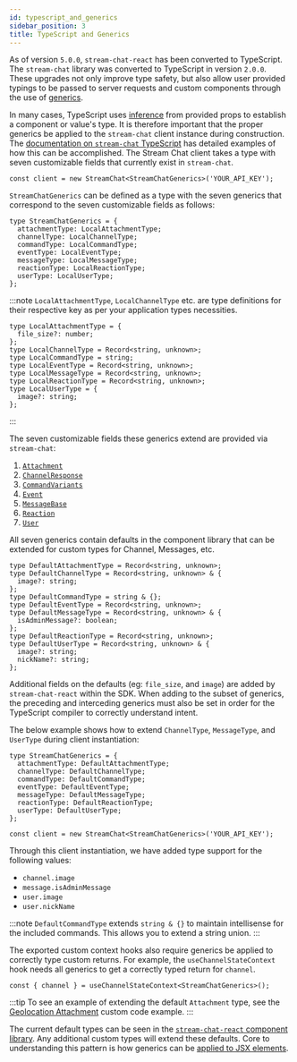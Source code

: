 ```yaml
---
id: typescript_and_generics
sidebar_position: 3
title: TypeScript and Generics
---
```


As of version `5.0.0`, `stream-chat-react` has been converted to TypeScript. The `stream-chat` library was converted to TypeScript in version `2.0.0`.
These upgrades not only improve type safety, but also allow user provided typings to be passed to server requests and custom components through
the use of [generics](https://www.typescriptlang.org/docs/handbook/2/generics.html).

In many cases, TypeScript uses [inference](https://www.typescriptlang.org/docs/handbook/type-inference.html) from provided props to establish a component or
value's type. It is therefore important that the proper generics be applied to the `stream-chat` client instance during construction. The
[documentation on `stream-chat` TypeScript](https://github.com/GetStream/stream-chat-js/blob/master/docs/typescript.md) has detailed examples of how this can be accomplished.
The Stream Chat client takes a type with seven customizable fields that currently exist in `stream-chat`.

```tsx
const client = new StreamChat<StreamChatGenerics>('YOUR_API_KEY');
```

`StreamChatGenerics` can be defined as a type with the seven generics that correspond to the seven customizable fields as follows:

```tsx
type StreamChatGenerics = {
  attachmentType: LocalAttachmentType;
  channelType: LocalChannelType;
  commandType: LocalCommandType;
  eventType: LocalEventType;
  messageType: LocalMessageType;
  reactionType: LocalReactionType;
  userType: LocalUserType;
};
```

:::note
`LocalAttachmentType`, `LocalChannelType` etc. are type definitions for their respective key as per your application types necessities.

```tsx
type LocalAttachmentType = {
  file_size?: number;
};
type LocalChannelType = Record<string, unknown>;
type LocalCommandType = string;
type LocalEventType = Record<string, unknown>;
type LocalMessageType = Record<string, unknown>;
type LocalReactionType = Record<string, unknown>;
type LocalUserType = {
  image?: string;
};
```

:::

The seven customizable fields these generics extend are provided via `stream-chat`:

1. [`Attachment`](https://github.com/GetStream/stream-chat-js/blob/master/src/types.ts)
2. [`ChannelResponse`](https://github.com/GetStream/stream-chat-js/blob/master/src/types.ts)
3. [`CommandVariants`](https://github.com/GetStream/stream-chat-js/blob/master/src/types.ts)
4. [`Event`](https://github.com/GetStream/stream-chat-js/blob/master/src/types.ts)
5. [`MessageBase`](https://github.com/GetStream/stream-chat-js/blob/master/src/types.ts)
6. [`Reaction`](https://github.com/GetStream/stream-chat-js/blob/master/src/types.ts)
7. [`User`](https://github.com/GetStream/stream-chat-js/blob/master/src/types.ts)

All seven generics contain defaults in the component library that can be extended for custom types for Channel, Messages, etc.

```tsx
type DefaultAttachmentType = Record<string, unknown>;
type DefaultChannelType = Record<string, unknown> & {
  image?: string;
};
type DefaultCommandType = string & {};
type DefaultEventType = Record<string, unknown>;
type DefaultMessageType = Record<string, unknown> & {
  isAdminMessage?: boolean;
};
type DefaultReactionType = Record<string, unknown>;
type DefaultUserType = Record<string, unknown> & {
  image?: string;
  nickName?: string;
};
```

Additional fields on the defaults (eg: `file_size`, and `image`) are added by `stream-chat-react` within the SDK. When adding to the subset of generics,
the preceding and interceding generics must also be set in order for the TypeScript compiler to correctly understand intent.

The below example shows how to extend `ChannelType`, `MessageType`, and `UserType` during client instantiation:

```tsx
type StreamChatGenerics = {
  attachmentType: DefaultAttachmentType;
  channelType: DefaultChannelType;
  commandType: DefaultCommandType;
  eventType: DefaultEventType;
  messageType: DefaultMessageType;
  reactionType: DefaultReactionType;
  userType: DefaultUserType;
};
```

```tsx
const client = new StreamChat<StreamChatGenerics>('YOUR_API_KEY');
```

Through this client instantiation, we have added type support for the following values:

- `channel.image`
- `message.isAdminMessage`
- `user.image`
- `user.nickName`

:::note
`DefaultCommandType` extends `string & {}` to maintain intellisense for the included commands. This allows you to extend a string union.
:::

The exported custom context hooks also require generics be applied to correctly type custom returns. For example, the
`useChannelStateContext` hook needs all generics to get a correctly typed return for `channel`.

```tsx
const { channel } = useChannelStateContext<StreamChatGenerics>();
```

:::tip
To see an example of extending the default `Attachment` type, see the [Geolocation Attachment](./theming/actions/geolocation-attachment.mdx#custom-map-attachment)
custom code example.
:::

The current default types can be seen in the [`stream-chat-react` component library](https://github.com/GetStream/stream-chat-js/blob/master/src/types.ts). Any additional custom types
will extend these defaults. Core to understanding this pattern is how generics can be
[applied to JSX elements](https://www.typescriptlang.org/docs/handbook/release-notes/typescript-2-9.html#generic-type-arguments-in-jsx-elements).

